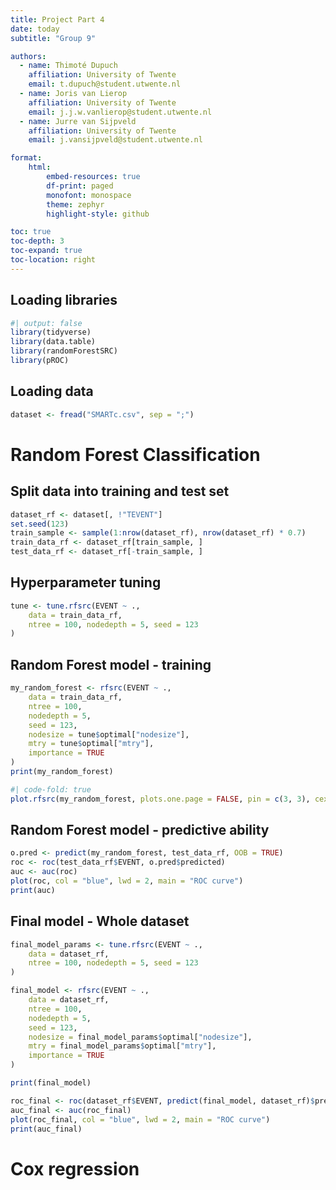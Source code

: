 ```yaml
---
title: Project Part 4
date: today
subtitle: "Group 9"

authors:
  - name: Thimoté Dupuch
    affiliation: University of Twente
    email: t.dupuch@student.utwente.nl
  - name: Joris van Lierop
    affiliation: University of Twente
    email: j.j.w.vanlierop@student.utwente.nl
  - name: Jurre van Sijpveld
    affiliation: University of Twente
    email: j.vansijpveld@student.utwente.nl

format:
    html:
        embed-resources: true
        df-print: paged
        monofont: monospace
        theme: zephyr
        highlight-style: github

toc: true
toc-depth: 3
toc-expand: true
toc-location: right
---
```


## Loading libraries


```r
#| output: false
library(tidyverse)
library(data.table)
library(randomForestSRC)
library(pROC)
```


## Loading data

```r
dataset <- fread("SMARTc.csv", sep = ";")
```


# Random Forest Classification

## Split data into training and test set
```r
dataset_rf <- dataset[, !"TEVENT"]
set.seed(123)
train_sample <- sample(1:nrow(dataset_rf), nrow(dataset_rf) * 0.7)
train_data_rf <- dataset_rf[train_sample, ]
test_data_rf <- dataset_rf[-train_sample, ]
```


## Hyperparameter tuning
```r
tune <- tune.rfsrc(EVENT ~ .,
    data = train_data_rf,
    ntree = 100, nodedepth = 5, seed = 123
)

```


## Random Forest model - training
```r
my_random_forest <- rfsrc(EVENT ~ .,
    data = train_data_rf,
    ntree = 100,
    nodedepth = 5,
    seed = 123,
    nodesize = tune$optimal["nodesize"],
    mtry = tune$optimal["mtry"],
    importance = TRUE
)
print(my_random_forest)
```


```r
#| code-fold: true
plot.rfsrc(my_random_forest, plots.one.page = FALSE, pin = c(3, 3), cex = 0.7)
```



## Random Forest model - predictive ability
```r
o.pred <- predict(my_random_forest, test_data_rf, OOB = TRUE)
roc <- roc(test_data_rf$EVENT, o.pred$predicted)
auc <- auc(roc)
plot(roc, col = "blue", lwd = 2, main = "ROC curve")
print(auc)
```

## Final model - Whole dataset

```r

final_model_params <- tune.rfsrc(EVENT ~ .,
    data = dataset_rf,
    ntree = 100, nodedepth = 5, seed = 123
)

final_model <- rfsrc(EVENT ~ .,
    data = dataset_rf,
    ntree = 100,
    nodedepth = 5,
    seed = 123,
    nodesize = final_model_params$optimal["nodesize"],
    mtry = final_model_params$optimal["mtry"],
    importance = TRUE
)

print(final_model)

roc_final <- roc(dataset_rf$EVENT, predict(final_model, dataset_rf)$predicted)
auc_final <- auc(roc_final)
plot(roc_final, col = "blue", lwd = 2, main = "ROC curve")
print(auc_final)
```


# Cox regression
